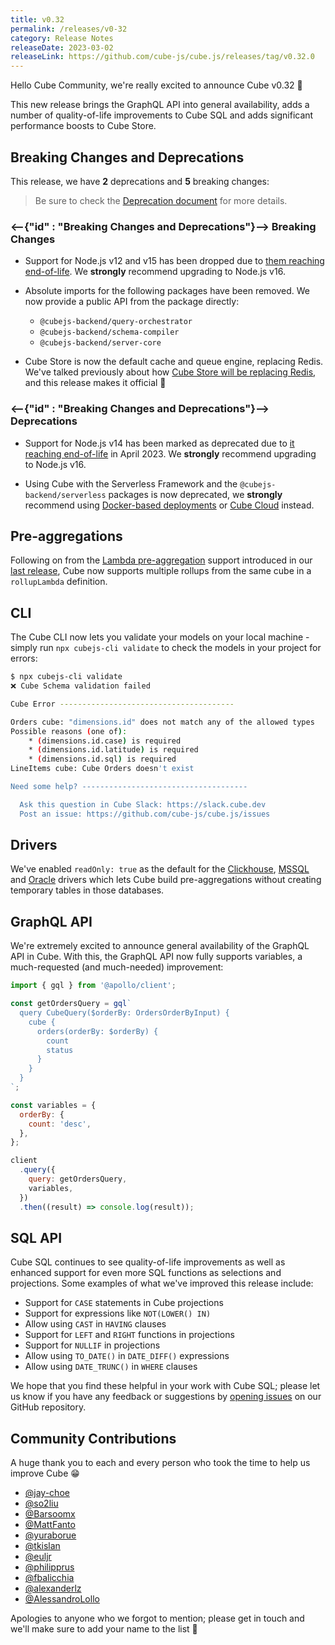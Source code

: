 ```yaml
---
title: v0.32
permalink: /releases/v0-32
category: Release Notes
releaseDate: 2023-03-02
releaseLink: https://github.com/cube-js/cube.js/releases/tag/v0.32.0
---
```


Hello Cube Community, we're really excited to announce Cube v0.32 🎉

This new release brings the GraphQL API into general availability, adds a number
of quality-of-life improvements to Cube SQL and adds significant performance
boosts to Cube Store.

## Breaking Changes and Deprecations

This release, we have **2** deprecations and **5** breaking changes:

> Be sure to check the
> [Deprecation document](https://github.com/cube-js/cube.js/blob/master/DEPRECATION.md)
> for more details.

### <--{"id" : "Breaking Changes and Deprecations"}--> Breaking Changes

- Support for Node.js v12 and v15 has been dropped due to [them reaching
  end-of-life][nodejs-eol]. We **strongly** recommend upgrading to Node.js v16.

- Absolute imports for the following packages have been removed. We now provide
  a public API from the package directly:

  - `@cubejs-backend/query-orchestrator`
  - `@cubejs-backend/schema-compiler`
  - `@cubejs-backend/server-core`

- Cube Store is now the default cache and queue engine, replacing Redis. We've
  talked previously about how [Cube Store will be replacing
  Redis][cube-blog-redis-deprecation], and this release makes it official 🎉

### <--{"id" : "Breaking Changes and Deprecations"}--> Deprecations

- Support for Node.js v14 has been marked as deprecated due to [it reaching
  end-of-life][nodejs-eol] in April 2023. We **strongly** recommend upgrading to
  Node.js v16.

- Using Cube with the Serverless Framework and the `@cubejs-backend/serverless`
  packages is now deprecated, we **strongly** recommend using [Docker-based
  deployments][cube-docs-deploy-docker] or [Cube Cloud][cube-docs-deploy-cloud]
  instead.

[nodejs-eol]: https://github.com/nodejs/Release#end-of-life-releases

## Pre-aggregations

Following on from the [Lambda pre-aggregation][cube-docs-caching-lambda] support
introduced in our [last release][cube-docs-0-31], Cube now supports multiple
rollups from the same cube in a `rollupLambda` definition.

## CLI

The Cube CLI now lets you validate your models on your local machine - simply
run `npx cubejs-cli validate` to check the models in your project for errors:

```bash
$ npx cubejs-cli validate
❌ Cube Schema validation failed

Cube Error ---------------------------------------

Orders cube: "dimensions.id" does not match any of the allowed types
Possible reasons (one of):
	* (dimensions.id.case) is required
	* (dimensions.id.latitude) is required
	* (dimensions.id.sql) is required
LineItems cube: Cube Orders doesn't exist

Need some help? -------------------------------------

  Ask this question in Cube Slack: https://slack.cube.dev
  Post an issue: https://github.com/cube-js/cube.js/issues
```

## Drivers

We've enabled `readOnly: true` as the default for the
[Clickhouse][cube-docs-conf-clickhouse], [MSSQL][cube-docs-conf-mssql] and
[Oracle][cube-docs-conf-oracle] drivers which lets Cube build pre-aggregations
without creating temporary tables in those databases.

## GraphQL API

We're extremely excited to announce general availability of the GraphQL API in
Cube. With this, the GraphQL API now fully supports variables, a much-requested
(and much-needed) improvement:

```javascript
import { gql } from '@apollo/client';

const getOrdersQuery = gql`
  query CubeQuery($orderBy: OrdersOrderByInput) {
    cube {
      orders(orderBy: $orderBy) {
        count
        status
      }
    }
  }
`;

const variables = {
  orderBy: {
    count: 'desc',
  },
};

client
  .query({
    query: getOrdersQuery,
    variables,
  })
  .then((result) => console.log(result));
```

## SQL API

Cube SQL continues to see quality-of-life improvements as well as enhanced
support for even more SQL functions as selections and projections. Some examples
of what we've improved this release include:

- Support for `CASE` statements in Cube projections
- Support for expressions like `NOT(LOWER() IN)`
- Allow using `CAST` in `HAVING` clauses
- Support for `LEFT` and `RIGHT` functions in projections
- Support for `NULLIF` in projections
- Allow using `TO_DATE()` in `DATE_DIFF()` expressions
- Allow using `DATE_TRUNC()` in `WHERE` clauses

We hope that you find these helpful in your work with Cube SQL; please let us
know if you have any feedback or suggestions by [opening
issues][cube-gh-issue-new] on our GitHub repository.

## Community Contributions

A huge thank you to each and every person who took the time to help us improve
Cube 😁

- [@jay-choe](https://github.com/jay-choe)
- [@so2liu](https://github.com/so2liu)
- [@Barsoomx](https://github.com/Barsoomx)
- [@MattFanto](https://github.com/MattFanto)
- [@yuraborue](https://github.com/yuraborue)
- [@tkislan](https://github.com/tkislan)
- [@euljr](https://github.com/euljr)
- [@philipprus](https://github.com/philipprus)
- [@fbalicchia](https://github.com/fbalicchia)
- [@alexanderlz](https://github.com/alexanderlz)
- [@AlessandroLollo](https://github.com/AlessandroLollo)

Apologies to anyone who we forgot to mention; please get in touch and we'll make
sure to add your name to the list 🙌

[cube-blog-redis-deprecation]:
  https://cube.dev/blog/replacing-redis-with-cube-store
[cube-docs-0-31]: https://cube.dev/docs/releases/v0-31
[cube-docs-caching-lambda]: /caching/pre-aggregations/lambda-pre-aggregations
[cube-docs-conf-clickhouse]: /config/databases/clickhouse
[cube-docs-conf-mssql]: /config/databases/mssql
[cube-docs-conf-oracle]: /config/databases/oracle
[cube-docs-deploy-cloud]: /deployment/platforms/cube-cloud
[cube-docs-deploy-docker]: /deployment/platforms/docker
[cube-gh-issue-new]: https://github.com/cube-js/cube.js/issues/new/choose
